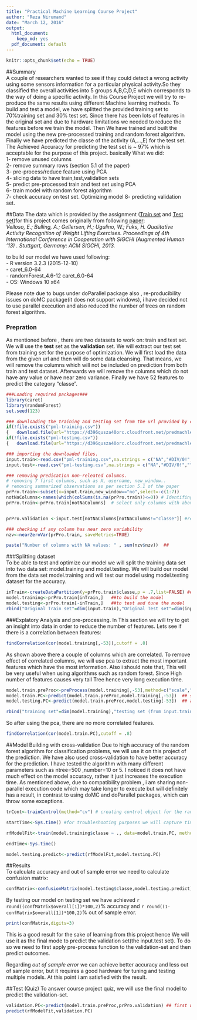 ```yaml
---
title: "Practical Machine Learning Course Project"
author: "Reza Nirumand"
date: "March 12, 2016"
output:
  html_document:
    keep_md: yes
  pdf_document: default
---
```


```r
knitr::opts_chunk$set(echo = TRUE)
```

##Summary  
A couple of researchers wanted to see if they could detect a wrong activity using some sensors information for a particular physical activity.So they classified the overall activities into 5 groups A,B,C,D,E which corresponds to the way of doing a specific activity. 
In this Course Project we will try to re-produce the same results using different Machine learning methods. To build and test a model, we have splitted the provided training set to 70%training set and 30% test set. Since there has been lots of features in the original set and due to hardware limitations we needed to reduce the features before we train the model.
Then We have trained and built the model using the new pre-processed training and random forest algorithm. Finally we have predicted the classe of the activity (A,...,E) for the test set. The Achieved Accuracy for predicting the test set is ~ 97% which is acceptable for the purpose of this project. basically What we did:  
1- remove unused columns  
2- remove summary rows (section 5.1 of the paper)  
3- pre-process/reduce feature using PCA  
4- slicing data to have train,test,validation sets  
5- predict pre-processed train and test set using PCA  
6- train model with random forest algorithm  
7- check accuracy on test set. Optimizing model
8- predicting validation set.

##Data
The data which is provided by the assignment ([Train set](https://d396qusza40orc.cloudfront.net/predmachlearn/pml-training.csv) and [Test set](https://d396qusza40orc.cloudfront.net/predmachlearn/pml-testing.csv))for this project comes originally from following [paper](http://groupware.les.inf.puc-rio.br/har):  
*Velloso, E.; Bulling, A.; Gellersen, H.; Ugulino, W.; Fuks, H. Qualitative Activity Recognition of Weight Lifting Exercises. Proceedings of 4th International Conference in Cooperation with SIGCHI (Augmented Human '13) . Stuttgart, Germany: ACM SIGCHI, 2013.*

to build our model we have used following:  
- R version 3.2.3 (2015-12-10)  
- caret_6.0-64   
- randomForest_4.6-12 caret_6.0-64  
- OS: Windows 10 x64  

Please note due to bugs under doParallel package also , re-producibility issues on doMC package(it does not support windows), i have decided not to use parallel execution and also reduced the number of trees on random forest algorithm.  

### Prepration  
As mentioned before , there are two datasets to work on: train and test set. We will use the **test** set as the **validation** set.
We will extract our test set from training set for the purpose of optimization. We will first load the data from the given url and then will do some data cleansing. That means, we will remove the columns which will not be included on prediction from both train and test dataset. Afterwards we will remove the columns which do not have any value or have near zero variance. Finally we have 52 features to predict the category "classe".

```r

###Loading required packages###
library(caret)
library(randomForest)
set.seed(123) 
```

```r
### downloading the training and testing set from the url provided by course project
if(!file.exists("pml-training.csv")) 
{   download.file(url="https://d396qusza40orc.cloudfront.net/predmachlearn/pml-training.csv",destfile ="pml-training.csv")}
if(!file.exists("pml-testing.csv"))
{   download.file(url="https://d396qusza40orc.cloudfront.net/predmachlearn/pml-training.csv",destfile ="pml-testing.csv")}

### importing the downloaded files.
input.train<-read.csv("pml-training.csv",na.strings = c("NA","#DIV/0!",""))
input.test<-read.csv("pml-testing.csv",na.strings = c("NA","#DIV/0!",""))

### removing predication non-releated columns. 
# removing 7 first columns, such as X, username, new_window..
# removing summarized observations as per section 5.1 of the paper 
prPro.train<-subset(x=input.train,new_window=="no",select=-c(1:7)) 
notNaColumns<-names(which(colSums(is.na(prPro.train))<=0)) # Identifing columns which are not empty.
prPro.train<-prPro.train[notNaColumns]  # select only columns with above condition.


prPro.validation <-input.test[notNaColumns[notNaColumns!="classe"]] #removing the same columns from validation set.

### checking if any column has near zero variability
nzv<-nearZeroVar(prPro.train, saveMetrics=TRUE)

paste("Number of columns with NA values: " , sum(nzv$nzv))  ## 
```  


###Splitting dataset  
To be able to test and optimize our model we will split the training data set into two data set: model.training  and model.testing. We will build our model from the data set model.training and will test our model using model.testing dataset for the accuracy.

```r
inTrain<-createDataPartition(y=prPro.train$classe,p = .7,list=FALSE) ##randomly partition data into two data sets ,training and testing
model.training<-prPro.train[inTrain,]   ##to build the model
model.testing<-prPro.train[-inTrain,]   ##to test and tune the model
rbind("Original Train set"=dim(input.train),"Original Test set"=dim(input.test),Training=dim(model.training),Testing=dim(model.testing)) 
```

###Explatory Analysis and pre-processing. 
In This section we will try to get an insight into data in order to reduce the number of features. Lets see if there is a correlation between features:

```r
findCorrelation(cor(model.training[,-53]),cutoff = .8)
```
As shown above there a couple of columns which are correlated. To remove effect of correlated columns, we will use pca to extract the most important features which have the most information. Also i should note that, This will be very useful when using algorithms such as random forest. Since High number of features causes very tall Tree hence very long execution time. 

```r
model.train.preProc<-preProcess(model.training[,-53],method=c("scale","center","pca")) ## we remove column 53 which is our predicted value. 
model.train.PC<-predict(model.train.preProc,model.training[,-53])  ## summarizing features value using pca on model.train
model.testing.PC<-predict(model.train.preProc,model.testing[-53])  ## applying the same to the testing set.

rbind("training set"=dim(model.training),"testing set (from input.traini)"=dim(model.testing),"pre-processed training set"=dim(model.train.PC),"pre-processed testing set"=dim(model.testing.PC)) 

```

So after using the pca, there are no more correlated features.
```r
findCorrelation(cor(model.train.PC),cutoff = .8)
```

##Model Building with cross-validation
Due to high accuracy of the random forest algorithm for classification problems, we will use it on this project of the prediction.
We have also used cross-validation to have better accuracy for the prediction. 
I have tested the algorithm with many different parameters such as  ntree=500 ,number=10 or 5. I noticed it does not have much effect on the model accuracy, rather it just increases the execution time. As mentioned above, due to compatibility problem , i am sharing non-parallel execution code which may take longer to execute but will definitely has a result, in contrast to using doMC and doParallel packages, which can throw some exceptions.

```r
trCont<-trainControl(method="cv") # creating control object for the random forest algorithm.

startTime<-Sys.time() #for troubleshooting purposes we will capture time.

rfModelFit<-train(model.training$classe ~ ., data=model.train.PC, method="rf", prox=TRUE, trControl=trCont,tuneGrid=expand.grid(mtry = 10),number=3,ntree=100) ## fitting the model

endTime<-Sys.time()

model.testing.predict<-predict(rfModelFit,model.testing.PC)

```


##Results  
To calculate accuracy and out of sample error we need to calculate confusion matrix:
```r
confMatrix<-confusionMatrix(model.testing$classe,model.testing.predict) 

```

By testing our model on testing set we have achieved `r round((confMatrix$overall[1])*100,2)`% accuracy and `r round((1-confMatrix$overall[1])*100,2)`% out of sample error.

```r
print(confMatrix,digits=3)
```

This is a good result for the sake of learning from this project hence We will use it as the final mode to predict the validation set(the input.test set). To do so we need to first apply pre-process function to the validation-set and then predict outcomes.

Regarding *out of sample error* we can achieve better accuracy and less out of sample error, but it requires a good hardware for tuning and testing multiple models. At this point i am satisfied with the result. 


##Test (Quiz)
To answer course project quiz, we will use the final model to predict the validation-set.
```r
validation.PC<-predict(model.train.preProc,prPro.validation) ## first we pre-process our validation set to apply pca.
predict(rfModelFit,validation.PC)
```